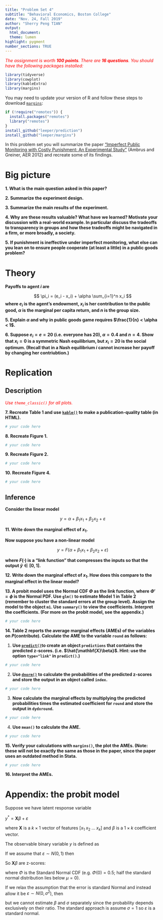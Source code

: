 ```yaml
---
title: "Problem Set 4"
subtitle: "Behavioral Economics, Boston College"
date: "Nov. 24, Fall 2019"
author: "Sherry Peng TIAN"
output:
  html_document:
  theme: lumen
highlight: pygment
number_sections: TRUE
---
```

  
<p style="color:red">
*The assignment is worth **100 points**. There are ** 16 questions**. You should have the following packages installed:*
</p>

```r
library(tidyverse)
library(cowplot)
library(kableExtra)
library(margins)
```

You may need to update your version of R and follow these steps to download [`margins`](https://github.com/leeper/margins):

```r
if (!require("remotes")) {
  install.packages("remotes")
  library("remotes")
}
install_github("leeper/prediction")
install_github("leeper/margins")
```

In this problem set you will summarize the paper ["Imperfect Public Monitoring with Costly Punishment: An Experimental Study"](https://www.aeaweb.org/articles?id=10.1257/aer.102.7.3317) (Ambrus and Greiner, AER 2012) and recreate some of its findings. 


# Big picture

**1. What is the main question asked in this paper?**

**2. Summarize the experiment design.**
  
**3. Summarize the main results of the experiment.**

**4. Why are these results valuable? What have we learned? Motivate your discussion with a real-world example. In particular discuss the tradeoffs to transparency in groups and how these tradeoffs might be navigated in a firm, or more broadly, a society.**

**5. If punishment is ineffective under imperfect monitoring, what else can you lean on to ensure people cooperate (at least a little) in a public goods problem?**

# Theory

**Payoffs to agent $i$ are**

$$
\pi_i = (e_i - x_i) + \alpha \sum_{i=1}^n x_i
$$
**where $e_i$ is the agent's endowment, $x_i$ is her contribution to the public good, $\alpha$ is the marginal per capita return, and $n$ is the group size.**

**5. Explain $\alpha$ and why in public goods game requires $\frac{1}{n} < \alpha < 1$.**

**6. Suppose $e_i = e = 20$ (i.e. everyone has 20), $\alpha = 0.4$ and $n=4$. Show that $x_i = 0$ is a symmetric Nash equilibrium, but $x_i=20$ is the social optimum. (Recall that in a Nash equilibrium $i$ cannot increase her payoff by changing her contriubtion.)**

# Replication

## Description

<p style="color:red">
*Use `theme_classic()` for all plots.*
<p style="color:red">

**7. Recreate Table 1 and use [`kable()`](https://cran.r-project.org/web/packages/kableExtra/vignettes/awesome_table_in_html.html) to make a publication-quality table (in HTML).**

```r
# your code here
```

**8. Recreate Figure 1.**

```r
# your code here
```

**9. Recreate Figure 2.**

```r
# your code here
```

**10. Recreate Figure 4.**

```r
# your code here
```


## Inference

**Consider the linear model**

$$
y = \alpha + \beta_1 x_1 + \beta_2 x_2 + \varepsilon
$$

**11. Write down the marginal effect of $x_1$.**

**Now suppose you have a non-linear model**

$$
y = F(\alpha + \beta_1 x_1 + \beta_2 x_2 + \varepsilon)
$$

**where $F(\cdot)$ is a "link function" that compresses the inputs so that the output $\hat{y} \in [0,1]$.**

**12. Write down the marginal effect of $x_1$. How does this compare to the marginal effect in the linear model?**

**13. A probit model uses the Normal CDF $\Phi$ as the link function, where $\Phi' = \phi$ is the Normal PDF. Use `glm()` to estimate Model 1 in Table 2 (remember to cluster the standard errors at the group level). Assign the model to the object `m1`. Use `summary()` to view the coefficients. Interpret the coefficients. (For more on the probit model, see the appendix.)**

```r
# your code here
```


**14. Table 2 reports the average marginal effects (AMEs) of the variables on $P(\text{contribute})$. Calculate the AME to the variable `round` as follows:**

1. **Use [`predict()`](https://www.rdocumentation.org/packages/stats/versions/3.6.1/topics/predict)to create an object `predictions` that contains the predicted z-scores. (i.e. $\hat{\mathbf{X}\beta}$. Hint: use the option `type="link"` in `predict()`.)** 

```r
# your code here
```

2. **Use [`dnorm()`](https://www.r-bloggers.com/normal-distribution-functions/) to calculate the probabilities of the predicted z-scores and store the output in an object called `index`.**

```r
# your code here
```

3. **Now calculate the marginal effects by multiplying the predicted probabilities times the estimated coefficient for `round` and store the output in `dydxround`.**

```r
# your code here
```

4. **Use `mean()` to calculate the AME.**

```r
# your code here
```


**15. Verify your calculations with `margins()`, the plot the AMEs. (Note: these will not be exactly the same as those in the paper, since the paper uses an outdated method in Stata.**

```r
# your code here
```

**16. Interpret the AMEs.** 

# Appendix: the probit model

Suppose we have latent response variable 

$y^* = \mathbf{X}\beta + \varepsilon$ 

where $\mathbf{X}$ is a $k \times 1$ vector of features $[x_1 \; x_2 \; \dots \; x_k]$ and $\beta$ is a $1 \times k$ coefficient vector. 

The observable binary variable $y$ is defined as 

\begin{align*}
y &= 1 \quad \text{if} \quad  y^* > 0 \\
y &= 0 \quad \text{if} \quad  y^* \leq 0 \\
\end{align*}

If we assume that $\varepsilon \sim N(0,1)$ then 

\begin{align*}
P(y^* > 0)  &= P(\mathbf{X}\beta + \varepsilon > 0)\\
            &= P(\varepsilon > -\mathbf{X}\beta)\\
            &= P(\varepsilon < \mathbf{X}\beta) \quad \text{By symmetry of standard normal}\\
            &= \Phi(\mathbf{X}\beta)
\end{align*}

So $\mathbf{X}\beta$ are z-scores:

\begin{align*}
P(y = 1) &= P(y^* > 0) = \Phi(z \leq \mathbf{X}\beta)\\
P(y = 0) &= P(y^* \leq 0) = 1 - \Phi(z \leq \mathbf{X}\beta)
\end{align*}

where $\Phi$ is the Standard Normal CDF (e.g. $\Phi(0) = 0.5$; half the standard normal distribution lies below $\mu = 0$). 

If we relax the assumption that the error is standard Normal and instead allow it be $\varepsilon \sim N(0, \sigma^2)$, then 

\begin{align*}
P(y^* > 0)  &= P(\mathbf{X}\beta + \varepsilon > 0)\\
            &= P(\frac{\varepsilon}{\sigma} > \frac{-\mathbf{X}\beta}{\sigma})\\
            &= P(\frac{\varepsilon}{\sigma} < \frac{\mathbf{X}\beta}{\sigma}) \\
            &= \Phi(\frac{\mathbf{X}\beta}{\sigma})
\end{align*}

but we cannot estimate $\beta$ and $\sigma$ separately since the probability depends exclusively on their ratio. The standard approach is assume $\sigma = 1$ so $\varepsilon$ is a standard normal. 


